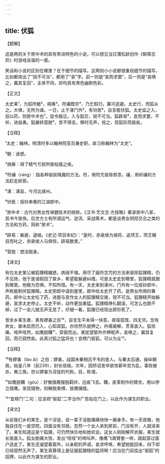 ```yaml
---
---
---
```

title: 伏狐
---




【题解】


这是两则关于房中术的具有笑话特色的小说，可以想见当日蒲松龄创作《聊斋志异》时游戏诙谐的一面。

笑话和小说的区别在哪里？在于细节的描写。这两则小小说都很重视细节的描写，比如都突出了“锐不可当”，都用了“哀”字。前一则是“哀而求罢”，后一则是“哀唤之，冀其复回”，主体不同，却均具有黑色幽默色彩。

【正文】

太史某¹，为狐所魅²，病瘠³。符禳既穷⁴，乃乞假归，冀可逃避。太史行，而狐从之。大惧，无所为谋。一日，止于涿门外⁵，有铃医⁶，自言能伏狐。太史延之入，投以药，则房中术也⁷。促令服讫，入与狐交，锐不可当。狐辟易⁸，哀而求罢，不听，进益勇。狐展转营脱⁹，苦不得去，移时无声，视之，现狐形而毙矣。





【注释】


¹太史：翰林。明清时多以翰林院官员兼史职，故习称翰林为“太史”。

²魅：迷惑。

³病瘠：得了精气亏损所致枯瘦之疾。

⁴符禳（ráng）：指各种驱妖降魔的方法。符，用符咒驱除邪祟。禳，用祈禳的方法赶走妖邪。

⁵涿：涿县，今河北琢州。

⁶铃医：摇铃串巷的江湖郎中。

⁷房中术：古代对男女性保健技术的统称。《汉书·艺文志·方技略》著录房中八家，其书今皆佚。后世方士有所谓运气、逆流、采战等术，都是谈男女阴阳交合之类的方法和方药，简称“房术”。

⁸辟易：躲避，退缩。《史记·项羽本纪》：“是时，赤泉侯为骑将，追项王，项王瞋目而叱之，赤泉侯人马俱惊，辟易数里。”

⁹营脱：想法脱身。





【译文】


有位太史某公被狐狸精媚惑，病弱不堪。用尽了画符念咒的方法来驱除狐狸精，仍不见效，他于是请假回了故乡，希望能躲避纠缠。可是太史走到哪里，狐狸精就跟到哪里。他极为恐惧，不知所措。有一天，太史来到涿州，门外有一位摇铃郎中，声称能制伏狐狸精。太史把郎中请到屋里，郎中给太史开了药，是男女所用的春药。郎中让太史吃了药，进屋与变作女人的狐狸精交接，锐不可当。狐狸精开始躲避，哀求太史停止。太史不听，动作更加勇猛。狐狸精挣扎翻滚，可怎么也跑不掉，过了一会儿就无声无息了，仔细一看，狐狸已经现出原形死了。

昔余乡某生者，素有嫪毐之目¹⁰，自言生平未得一快意。夜宿孤馆，四无邻。忽有奔女，扉未启而已入，心知其狐，亦欣然乐就狎之。衿襦甫解，贯革直入。狐惊痛，啼声吱然，如鹰脱鞲¹¹，穿窗而出。某犹望窗外作狎昵声，哀唤之，冀其复回，而已寂然矣。此真讨狐之猛将也！宜榜门驱狐，可以为业¹²。





【注释】


¹⁰有嫪毐（lào ǎi）之目：嫪毐，战国末秦相吕不韦的舍人。与秦太后通，操纵朝政。始皇八年（前239），封长信侯。次年，因矫诏发卒欲攻蕲年宫为乱，事败被杀，夷三族。世以嫪毐为淫徒的代称。目，称谓。

¹¹如鹰脱鞲（gōu）：好像猎鹰摆脱羁绊，迅疾飞去。鞲，皮革制作的臂衣，用以停立猎鹰。发现猎物，则解脱束缚，放鹰捕猎。

¹²“宜榜门”二句：应该把“驱狐”二字当作广告贴在门上，以此作为谋生的职业。





【译文】


从前我们乡的某生，是个淫徒，说一辈子没能痛痛快快一展身手。有一天夜晚，他独自住在一座空院，四面没有邻居。忽然一个女人来到房前，门没有开，人就进来了。某生知道这是个狐狸，可仍然快乐地和她欢会。这女人刚刚解开衣服，某生就长驱直入。狐女剧痛大惊，发出“吱吱”的啼叫声，像鹰飞离臂套一样，跳起穿过窗户逃走了。某生还凝望着窗外，以亲昵的声调，哀求呼唤，希望她能回来，四下却已经寂然无声了。某生真算得上是征服狐狸精的猛将啊！应当在门前挂出“驱狐”的招牌，以此作为谋生的职业。